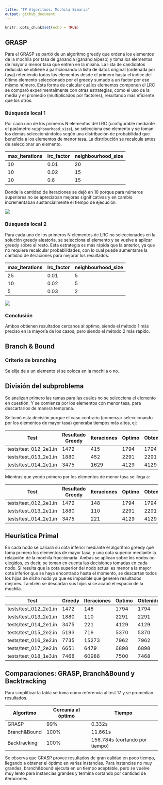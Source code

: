 ```yaml
---
title: "TP Algoritmos: Mochila Binaria"
output: github_document
---
```


```r
knitr::opts_chunk$set(echo = TRUE)
```

## GRASP

Para el GRASP se partió de un algoritmo greedy que ordena los elementos de la mochila por tasa de ganancia
(ganancia/peso) y toma los elementos de mayor a menor tasa que entren en la misma. 
La lista de candidatos reducida se obtiene a particionando la lista de datos original (ordenada por tasa) reteniendo todos los elementos desde el primero hasta  el indice del último elemento seleccionado por el greedy sumado a un factor por ese mismo número.
Esta forma de calcular cuáles elementos componen el LRC se comparó experimentalmente con otras estrategias, como el uso de la media y el promedio (multiplicados por factores), resultando más eficiente que los otros.

### Búsqueda local 1

Por cada uno de los primeros N elementos del LRC (configurable mediante el parámetro `neighbourhood_size`),
se selecciona ese elemento y se toman los demás seleccionándolos según una distribución de probabilidad que beneficia a los elementos de menor tasa. La distribución se recalcula antes de seleccionar un elemento.


|max_iterations|lrc_factor|neighbourhood_size
|--|--|--|
|10|0.01|20
|10|0.02|15
|10|0.6|15

 
Donde la cantidad de iteraciones se dejó en 10 porque para números superiores no se apreciaban mejoras significativas y en cambio incrementaban sustancialmente el tiempo de ejecución.

![](README_files/grasp_sample.png)


### Búsqueda local 2

Para cada uno de los primeros N elementos de LRC no seleccionados en la solución greedy aleatoria, se selecciona el elemento y se vuelve a aplicar greedy sobre el resto.
Esta estrategia es más rápida que la anterior, ya que no requiere recalcular probabilidades, con lo cual puede aumentarse la cantidad de iteraciones para mejorar los resultados.

|max_iterations|lrc_factor|neighbourhood_size
|--|--|--|
|25|0.01|5
|10|0.02|5
|5|0.03|2

 ![](README_files/grasp_2.png)
 
### Conclusión

Ambos obtienen resultados cercanos al óptimo, siendo el método 1 más preciso en la mayoría de los casos, pero siendo el método 2 más rápido.
 
## Branch & Bound

### Criterio de branching

Se elije de a un elemento si se coloca en la mochila o no.

## División del subproblema

Se analizan primero las ramas para las cuales no se selecciona el elemento en cuestión. Y se comienza por los elementos con menor tasa, para descartarlos de manera temprana.

Se tomó esta decisión porque el caso contrario (comenzar seleccionando por los elementos de mayor tasa) generaba tiempos más altos, ej:

|Test|Resultado Greedy|Iteraciones|Optimo|Obtenido|Tiempo|
|--|--|--|--|--|--|
|tests/test_012_2e1.in|1472|415|1794|1794|0.154999999999745|
|tests/test_013_2e1.in|1880|452|2291|2291|0.171000000000276|
|tests/test_014_2e1.in|3475|1629|4129|4129|0.522999999999229|

Mientras que yendo primero por los elementos de menor tasa se llega a:


|Test|Resultado Greedy|Iteraciones|Optimo|Obtenido|Tiempo|
|--|--|--|--|--|--|
|tests/test_012_2e1.in|1472|148|1794|1794|0.081000000000131|
|tests/test_013_2e1.in|1880|110|2291|2291|0.0549999999993815|
|tests/test_014_2e1.in|3475|221|4129|4129|0.128000000000611|


## Heurística Primal

En cada nodo se calcula su cota inferior mediante el algoritmo greedy que toma primero los elementos de mayor tasa, y una cota superior mediante la relajación de la mochila fraccionaria. Ambas se aplican sobre los nodos no elegidos, es decir, se toman en cuenta las decisiones tomadas en cada nodo. Si resulta que la cota superior del nodo actual es menor a la mayor cota inferior que se haya encontrado hasta el momento, se descartan todos los hijos de dicho nodo ya que es imposible que generen resultados mejores. También se descartan sus hijos si se acabó el espacio de la mochila.


|Test|Greedy|Iteraciones|Optimo|Obtenido|Tiempo|Cortó|
|--|--|--|--|--|--|--|
|tests/test_012_2e1.in|1472|148|1794|1794|0.081000000|no|
|tests/test_013_2e1.in|1880|110|2291|2291|0.0549999999|no|
|tests/test_014_2e1.in|3475|221|4129|4129|0.128000000|no|
|tests/test_015_2e2.in|5193|719|5370|5370|2.24200000|no|
|tests/test_016_2e2.in|7735|15273|7962|7962|27.7250000|no|
|tests/test_017_2e2.in|6651|6479|6898|6898|11.6619999|no|
|tests/test_018_1e3.in|7468|60988|7500|7468|57.0219999|sí|

## Comparaciones: GRASP, Branch&Bound y Backtracking

Para simplificar la tabla se toma como referencia al test 17 y se promedian resultados.

|Algoritmo| Cercanía al óptimo| Tiempo|
|--| -- | -- |
|GRASP| 99% | 0.332s |
|Branch&Bound| 100% | 11.661s|
|Backtracking| 100% | 156.784s (cortando por tiempo)|

Se observa que GRASP provee resultados de gran calidad en poco tiempo, llegando a obtener el óptimo en varias instancias.
Para instancias no muy grandes, branch&bound ejecuta en un tiempo aceptable, pero se vuelve muy lento para instancias grandes y termina cortando por cantidad de iteraciones. 
